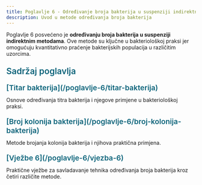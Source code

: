 ```yaml
---
title: Poglavlje 6 - Određivanje broja bakterija u suspenziji indirektnim metodama
description: Uvod u metode određivanja broja bakterija
---
```



Poglavlje 6 posvećeno je **određivanju broja bakterija u suspenziji indirektnim metodama**. Ove metode su ključne u bakteriološkoj praksi jer omogućuju kvantitativno praćenje bakterijskih populacija u različitim uzorcima.

<h3 style="color: #096279; font-size: 1.4rem; font-weight: 600; margin: 1.5rem 0 1rem 0;">Sadržaj poglavlja</h3>

<h4 style="color: #096279; font-size: 1.2rem; font-weight: 600; margin: 1.2rem 0 0.8rem 0;">[Titar bakterija](/poglavlje-6/titar-bakterija)</h4>
Osnove određivanja titra bakterija i njegove primjene u bakteriološkoj praksi.

<h4 style="color: #096279; font-size: 1.2rem; font-weight: 600; margin: 1.2rem 0 0.8rem 0;">[Broj kolonija bakterija](/poglavlje-6/broj-kolonija-bakterija)</h4>
Metode brojanja kolonija bakterija i njihova praktična primjena.

<h4 style="color: #096279; font-size: 1.2rem; font-weight: 600; margin: 1.2rem 0 0.8rem 0;">[Vježbe 6](/poglavlje-6/vjezba-6)</h4>
Praktične vježbe za savladavanje tehnika određivanja broja bakterija kroz četiri različite metode.